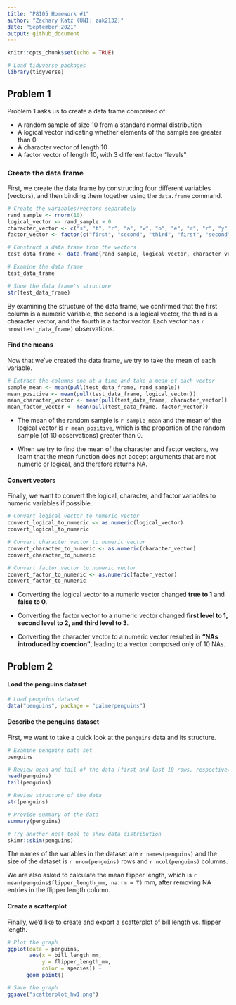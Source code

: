 ```yaml
---
title: "P8105 Homework #1"
author: "Zachary Katz (UNI: zak2132)"
date: "September 2021"
output: github_document
---
```


```r
knitr::opts_chunk$set(echo = TRUE)

# Load tidyverse packages
library(tidyverse)
```

## Problem 1

Problem 1 asks us to create a data frame comprised of:

* A random sample of size 10 from a standard normal distribution
* A logical vector indicating whether elements of the sample are greater than 0
* A character vector of length 10
* A factor vector of length 10, with 3 different factor "levels"

### Create the data frame

First, we create the data frame by constructing four different variables (vectors), and then binding them together using the `data.frame` command.

```r

# Create the variables/vectors separately
rand_sample <- rnorm(10)
logical_vector <- rand_sample > 0
character_vector <- c("s", "t", "r", "a", "w", "b", "e", "r", "r", "y")
factor_vector <- factor(c("first", "second", "third", "first", "second", "third", "first", "second", "third", "first"))

# Construct a data frame from the vectors
test_data_frame <- data.frame(rand_sample, logical_vector, character_vector, factor_vector)

# Examine the data frame
test_data_frame

# Show the data frame's structure
str(test_data_frame)
```
By examining the structure of the data frame, we confirmed that the first column is a numeric variable, the second is a logical vector, the third is a character vector, and the fourth is a factor vector. Each vector has `r nrow(test_data_frame)` observations.

#### Find the means

Now that we've created the data frame, we try to take the mean of each variable.

```r
# Extract the columns one at a time and take a mean of each vector
sample_mean <- mean(pull(test_data_frame, rand_sample))
mean_positive <- mean(pull(test_data_frame, logical_vector))
mean_character_vector <- mean(pull(test_data_frame, character_vector))
mean_factor_vector <- mean(pull(test_data_frame, factor_vector))
```

* The mean of the random sample is `r sample_mean` and the mean of the logical vector is `r mean_positive`, which is the proportion of the random sample (of 10 observations) greater than 0.

* When we try to find the mean of the character and factor vectors, we learn that the mean function does not accept arguments that are not numeric or logical, and therefore returns NA.

#### Convert vectors

Finally, we want to convert the logical, character, and factor variables to numeric variables if possible.

```r
# Convert logical vector to numeric vector
convert_logical_to_numeric <- as.numeric(logical_vector)
convert_logical_to_numeric

# Convert character vector to numeric vector
convert_character_to_numeric <- as.numeric(character_vector)
convert_character_to_numeric

# Convert factor vector to numeric vector
convert_factor_to_numeric <- as.numeric(factor_vector)
convert_factor_to_numeric
```
* Converting the logical vector to a numeric vector changed **true to 1** and **false to 0**. 

* Converting the factor vector to a numeric vector changed **first level to 1, second level to 2, and third level to 3**.

* Converting the character vector to a numeric vector resulted in **"NAs introduced by coercion"**, leading to a vector composed only of 10 NAs.

## Problem 2

#### Load the penguins dataset

```r
# Load penguins dataset
data("penguins", package = "palmerpenguins")
```

#### Describe the penguins dataset

First, we want to take a quick look at the `penguins` data and its structure.

```r
# Examine penguins data set
penguins

# Review head and tail of the data (first and last 10 rows, respectively)
head(penguins)
tail(penguins)

# Review structure of the data
str(penguins)

# Provide summary of the data
summary(penguins)

# Try another neat tool to show data distribution
skimr::skim(penguins)
```

The names of the variables in the dataset are `r names(penguins)` and the size of the dataset is `r nrow(penguins)` rows and `r ncol(penguins)` columns.

We are also asked to calculate the mean flipper length, which is `r mean(penguins$flipper_length_mm, na.rm = T)` mm, after removing NA entries in the flipper length column.

#### Create a scatterplot

Finally, we'd like to create and export a scatterplot of bill length vs. flipper length.

```r

# Plot the graph
ggplot(data = penguins, 
       aes(x = bill_length_mm, 
           y = flipper_length_mm, 
           color = species)) + 
      geom_point()

# Save the graph
ggsave("scatterplot_hw1.png")
```